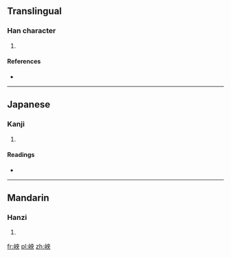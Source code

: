==Translingual==

===Han character===
{{Han char|rn=46|rad=山|as=05|sn=8|four=2573<sub>0</sub>|canj=山中月大 (ULBK)|ids=⿰[[山]][[央]]}}

# {{defn|Han|sort=山05}}

====References====
* {{Han ref|kx=0308.360|dkj=07959|dj=0608.220|hdz=10767.030|uh=5C9F|ud=23711|bh=CC62|bd=52322}}

----

==Japanese==

===Kanji===
{{ja-kanji|grade=|rs=山05}}

# {{defn|lang=ja|sort=山05}}

====Readings====
* {{ja-readings|on=[[よう]] (yō), [[おう]] (ō)|kun=[[ふもと]] (fumoto)}}

----

==Mandarin==

===Hanzi===
{{cmn-hanzi|pin=[[yǎng]] ([[yang3]])|wg=yang<sup>3</sup>}}

# {{defn|lang=cmn|sort=山05}}

[[fr:岟]]
[[pl:岟]]
[[zh:岟]]